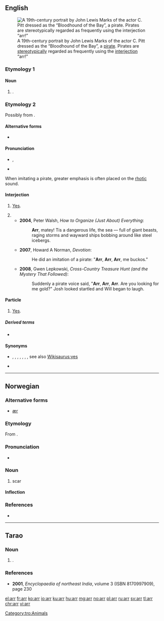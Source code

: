 ==English==
{{was wotd|2016|September|19}}
[[File:Marks, J.L. - theatrical portrait - Mr C. Pitt as The Bloodhound of the Bay - Google Art Project.jpg|thumb|A 19th-century portrait by John Lewis Marks of the actor C. Pitt dressed as the “Bloodhound of the Bay”, a [[pirate]]. Pirates are [[stereotypically]] regarded as frequently using the [[interjection]] “arr!”]]

===Etymology 1===

====Noun====
{{en-noun|?}}

# {{abbreviation of|arrival|lang=en}}.

===Etymology 2===
Possibly from {{m|en|aye}}.

====Alternative forms====
* {{l|en|ar}}

====Pronunciation====
* {{a|RP}} {{enPR|är}}, {{IPA|/ɑː/|lang=en}}
* {{rhymes|ɑː(ɹ)|lang=en}}

{{rel-top|pronunciation notes}}
When imitating a pirate, greater emphasis is often placed on the [[rhotic]] sound.
{{rel-bottom}}

====Interjection====
{{en-interj}}

# {{lb|en|Britain|West Country|West Midlands}} [[yes|Yes]].
# {{non-gloss definition|Used [[stereotypically]] in imitation of [[pirate]]s.}}
#* '''2004''', Peter Walsh, ''How to Organize (Just About) Everything'':
#*: '''Arr''', matey! Tis a dangerous life, the sea — full of giant beasts, raging storms and wayward ships bobbing around like steel icebergs.
#* '''2007''', Howard A Norman, ''Devotion'':
#*: He did an imitation of a pirate: "'''Arr''', '''Arr''', '''Arr''', me buckos."
#* '''2008''', Gwen Lepkowski, ''Cross-Country Treasure Hunt (and the Mystery That Followed)‎'':
#*: Suddenly a pirate voice said, "'''Arr''', '''Arr''', '''Arr'''. Are you looking for me gold?" Josh looked startled and Will began to laugh.

====Particle====
{{en-part|-}}

# {{lb|en|UK|West Country|West Midlands}} [[yes|Yes]].
#: {{ux|en|'''Arr''', that's right.}}

=====Derived terms=====
* {{l|en|oo arr}}

====Synonyms====
* {{sense|yes}} {{l|en|ay}}, {{l|en|aye}}, {{l|en|ya}}, {{l|en|yea}}, {{l|en|yeah}}, {{l|en|yep}}, {{l|en|yes}}, see also [[Wikisaurus:yes]]
* {{sense|pirate}} {{l|en|yarr}}

----

==Norwegian==

===Alternative forms===
* [[ær#Norwegian Nynorsk|ær]]

===Etymology===
From {{etyl|non|no}} {{m|non|ørr}}.

===Pronunciation===
* {{IPA|/ɑrː/|lang=no}}

===Noun===
{{head|no|noun}}

# scar

====Inflection====
{{no-noun-infl|nb-class=n1|nn-class=n1}}

===References===
* {{R:Dokumentasjonsprosjektet|arr}}

----

==Tarao==

===Noun===
{{head|tro|noun}}

# {{alternative form of|arte|lang=tro|nodot=1}} {{gloss|chicken}}.

===References===
* '''2001''', ''Encyclopaedia of northeast India'', volume 3 (ISBN 8170997909), page 230

[[Category:tro:Animals]]

[[el:arr]]
[[fr:arr]]
[[ko:arr]]
[[io:arr]]
[[ku:arr]]
[[hu:arr]]
[[mg:arr]]
[[no:arr]]
[[pl:arr]]
[[ru:arr]]
[[sv:arr]]
[[tl:arr]]
[[chr:arr]]
[[vi:arr]]